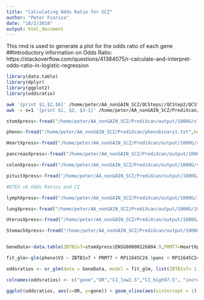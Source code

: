 ```yaml
---
title: "Calculating Odds Ratio for SCZ"
author: "Peter Fiorica"
date: "10/2/2018"
output: html_document
---
```


This rmd is used to generate a plot for the odds ratio of each gene 
##Introductory information on Odds Ratio:
https://stackoverflow.com/questions/41384075/r-calculate-and-interpret-odds-ratio-in-logistic-regression

```r
library(data.table)
library(dplyr)
library(ggplot2)
library(oddsratio)
```

```bash
awk '{print $1,$2,$6}' /home/peter/AA_nonGAIN_SCZ/QCSteps//QCStep2/QCStep2.fam > /home/peter/AA_nonGAIN_SCZ/PrediXcan/phenobinary.txt
awk -v s=1 '{print $1, $2, $3-1}' /home/peter/AA_nonGAIN_SCZ/PrediXcan/phenobinary.txt > /home/peter/AA_nonGAIN_SCZ/PrediXcan/phenobinary1.txt
```

```r
stomXpress<-fread("/home/peter/AA_nonGAIN_SCZ/PrediXcan/output/1000G/v7_GTEx/1000G_gtex_v7_Stomach_imputed_europeans_tw_0.5_signif.db_predicted_expression.txt",header = T)

pheno<-fread("/home/peter/AA_nonGAIN_SCZ/PrediXcan/phenobinary1.txt",header=F)

HeartXpress<-fread("/home/peter/AA_nonGAIN_SCZ/PrediXcan/output/1000G/v7_GTEx/1000G_gtex_v7_Heart_Atrial_Appendage_imputed_europeans_tw_0.5_signif.db_predicted_expression.txt",header = T)

pancreasXpress<-fread("/home/peter/AA_nonGAIN_SCZ/PrediXcan/output/1000G/v7_GTEx/1000G_gtex_v7_Pancreas_imputed_europeans_tw_0.5_signif.db_predicted_expression.txt",header = T)

colonXpress<-fread("/home/peter/AA_nonGAIN_SCZ/PrediXcan/output/1000G/v7_GTEx/1000G_gtex_v7_Colon_Sigmoid_imputed_europeans_tw_0.5_signif.db_predicted_expression.txt",header = T)

pituitXpress<-fread("/home/peter/AA_nonGAIN_SCZ/PrediXcan/output/1000G/v7_GTEx/1000G_gtex_v7_Pituitary_imputed_europeans_tw_0.5_signif.db_predicted_expression.txt",header = T)

#GTEX v6 Odds Ratios and CI

lymphXpress<-fread("/home/peter/AA_nonGAIN_SCZ/PrediXcan/output/1000G/1000GTW_Cells_EBV-transformed_lymphocytes_0.5.db_predicted_expression.txt",header = T)

lungXpress<-fread("/home/peter/AA_nonGAIN_SCZ/PrediXcan/output/1000G/1000GTW_Lung_0.5.db_predicted_expression.txt",header = T)

UterusXpress<-fread("/home/peter/AA_nonGAIN_SCZ/PrediXcan/output/1000G/1000GTW_Uterus_0.5.db_predicted_expression.txt",header = T)

StomachXpress<-fread("/home/peter/AA_nonGAIN_SCZ/PrediXcan/output/1000G/1000GTW_Stomach_0.5.db_predicted_expression.txt",header = T)


GeneData<-data.table(ZBTB1v7=stomXpress$ENSG00000126804.9,PRMT7=HeartXpress$ENSG00000132600.12,RP11645C24.5panc=pancreasXpress$ENSG00000260306.1, RP11645C24.5colon = colonXpress$ENSG00000260306.1, PLEKHG3=pituitXpress$ENSG00000260306.1,SMPD3=lymphXpress$ENSG00000103056.7,CBFA2T2=lungXpress$ENSG00000078699.17, DHH=UterusXpress$ENSG00000139549.2, ZBTB1v6=StomachXpress$ENSG00000126804.9)

fit_glm<-glm(pheno$V3 ~ ZBTB1v7 + PRMT7 + RP11645C24.5panc + RP11645C24.5colon + PLEKHG3 + SMPD3 + CBFA2T2 + DHH + ZBTB1v6, data = GeneData, family = "binomial")

oddsratios <- or_glm(data = GeneData, model = fit_glm, list(ZBTB1v7= 1, PRMT7 = 1, RP11645C24.5panc = 1, RP11645C24.5colon =1 ,  PLEKHG3 = 1, SMPD3 = 1, CBFA2T2 = 1, DHH = 1, ZBTB1v6 = 1))

colnames(oddsratios) <- c("gene","OR","CI_low2.5","CI_high97.5", "increment")
```

```r
ggplot(oddsratios, aes(x=OR, y=gene)) + geom_vline(aes(xintercept = 1), size = .25, linetype = "dashed") +  geom_errorbarh(aes(xmax = CI_high97.5, xmin = CI_low2.5, height = .1), show.legend = FALSE, colour="darkviolet") + geom_point(size = 3.5, color = "navy") + theme_bw(20) + theme(panel.grid.minor = element_blank()) + ggtitle("Schizophrenia Odds Ratio") +xlab("Odds Ratio") + ylab("Gene")
```
